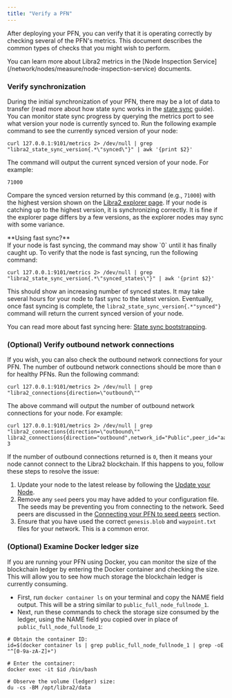 ```yaml
---
title: "Verify a PFN"
---
```



After deploying your PFN, you can verify that it is operating correctly by checking several of the PFN's metrics.
This document describes the common types of checks that you might wish to perform.

<Aside type="note">
  You can learn more about Libra2 metrics in the [Node Inspection Service](/network/nodes/measure/node-inspection-service) documents.
</Aside>

### Verify synchronization

During the initial synchronization of your PFN, there may be a lot of data to transfer (read more about how state
sync works in the [state sync](/network/nodes/configure/state-sync) guide). You can monitor state sync progress
by querying the metrics port to see what version your node is currently synced to. Run the following example
command to see the currently synced version of your node:

```shellscript filename="Terminal"
curl 127.0.0.1:9101/metrics 2> /dev/null | grep "libra2_state_sync_version{.*\"synced\"}" | awk '{print $2}'
```

The command will output the current synced version of your node. For example:

```shellscript filename="Terminal"
71000
```

Compare the synced version returned by this command (e.g., `71000`) with the highest version shown on the
[Libra2 explorer page](https://explorer.libra2labs.com/?network=mainnet). If your node is catching up to the highest
version, it is synchronizing correctly. It is fine if the explorer page differs by a few versions, as the explorer
nodes may sync with some variance.

<Aside type="caution">
  **Using fast sync?**<br />
  If your node is fast syncing, the command may show `0` until it has finally caught up. To verify that the node is
  fast syncing, run the following command:

  ```shellscript filename="Terminal"
  curl 127.0.0.1:9101/metrics 2> /dev/null | grep "libra2_state_sync_version{.*\"synced_states\"}" | awk '{print $2}'
  ```

  This should show an increasing number of synced states. It may take several hours for your node to fast sync to the
  latest version. Eventually, once fast syncing is complete, the `libra2_state_sync_version{.*"synced"}` command will
  return the current synced version of your node.

  You can read more about fast syncing here: [State sync bootstrapping](/network/nodes/configure/state-sync#bootstrapping-phase).
</Aside>

### (Optional) Verify outbound network connections

If you wish, you can also check the outbound network connections for your PFN. The number of outbound network
connections should be more than `0` for healthy PFNs. Run the following command:

```shellscript filename="Terminal"
curl 127.0.0.1:9101/metrics 2> /dev/null | grep "libra2_connections{direction=\"outbound\""
```

The above command will output the number of outbound network connections for your node. For example:

```shellscript filename="Terminal"
curl 127.0.0.1:9101/metrics 2> /dev/null | grep "libra2_connections{direction=\"outbound\""
libra2_connections{direction="outbound",network_id="Public",peer_id="aabd651f",role_type="full_node"} 3
```

If the number of outbound connections returned is `0`, then it means your node cannot connect to the Libra2 blockchain. If this happens to you, follow these steps to resolve the issue:

1. Update your node to the latest release by following the [Update your Node](/network/nodes/full-node/modify/update-fullnode-with-new-releases).
2. Remove any `seed` peers you may have added to your configuration file. The seeds may be preventing you from
   connecting to the network. Seed peers are discussed in the [Connecting your PFN to seed peers](/network/nodes/full-node/modify/fullnode-network-connections#connecting-to-seed-peers) section.
3. Ensure that you have used the correct `genesis.blob` and `waypoint.txt` files for your network. This is a common error.

### (Optional) Examine Docker ledger size

If you are running your PFN using Docker, you can monitor the size of the blockchain ledger by entering the Docker
container and checking the size. This will allow you to see how much storage the blockchain ledger is currently consuming.

- First, run `docker container ls` on your terminal and copy the NAME field output. This will be a string similar to `public_full_node_fullnode_1`.
- Next, run these commands to check the storage size consumed by the ledger, using the NAME field you copied over in place of `public_full_node_fullnode_1`:

```shellscript filename="Terminal"
# Obtain the container ID:
id=$(docker container ls | grep public_full_node_fullnode_1 | grep -oE "^[0-9a-zA-Z]+")

# Enter the container:
docker exec -it $id /bin/bash

# Observe the volume (ledger) size:
du -cs -BM /opt/libra2/data
```

[rest_spec]: https://github.com/libra2org/libra2-core/tree/main/api

[devnet_genesis]: https://devnet.libra2labs.com/genesis.blob

[devnet_waypoint]: https://devnet.libra2labs.com/waypoint.txt

[libra2-labs/libra2-core]: https://github.com/libra2org/libra2-core.git

[status dashboard]: https://status.devnet.libra2.dev

